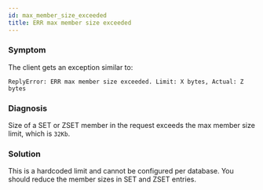```yaml
---
id: max_member_size_exceeded
title: ERR max member size exceeded
---
```


### Symptom
The client gets an exception similar to:
```
ReplyError: ERR max member size exceeded. Limit: X bytes, Actual: Z bytes 
```

### Diagnosis
Size of a SET or ZSET member in the request exceeds the max member size limit, which is `32Kb`.

### Solution
This is a hardcoded limit and cannot be configured per database. You should reduce the member sizes in SET and ZSET entries. 

